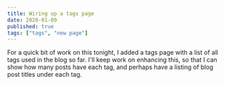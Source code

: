 ```yaml
---
title: Wiring up a tags page  
date: 2020-01-09
published: true
tags: ["tags", "new page"]
---
```


For a quick bit of work on this tonight, I added a tags page with a list of all tags used in the blog so far. I'll keep work on enhancing this, so that I can show how many posts have each tag, and perhaps have a listing of blog post titles under each tag.